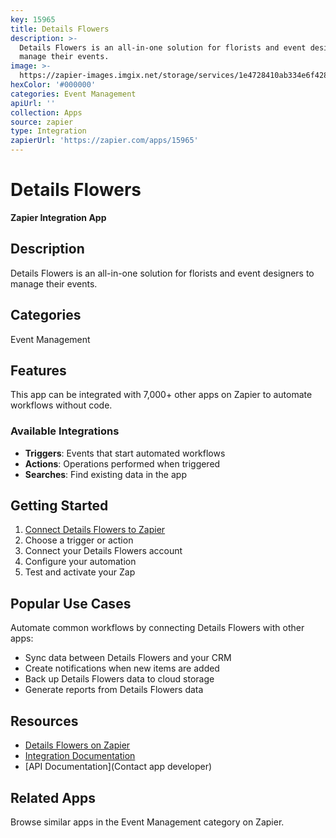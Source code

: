 ```yaml
---
key: 15965
title: Details Flowers
description: >-
  Details Flowers is an all-in-one solution for florists and event designers to
  manage their events.
image: >-
  https://zapier-images.imgix.net/storage/services/1e4728410ab334e6f4280575d93c34b0.png?auto=format%2Ccompress&ixlib=python-3.0.0&q=50
hexColor: '#000000'
categories: Event Management
apiUrl: ''
collection: Apps
source: zapier
type: Integration
zapierUrl: 'https://zapier.com/apps/15965'
---
```

# Details Flowers

**Zapier Integration App**

## Description

Details Flowers is an all-in-one solution for florists and event designers to manage their events.

## Categories

Event Management

## Features

This app can be integrated with 7,000+ other apps on Zapier to automate workflows without code.

### Available Integrations

- **Triggers**: Events that start automated workflows
- **Actions**: Operations performed when triggered
- **Searches**: Find existing data in the app

## Getting Started

1. [Connect Details Flowers to Zapier](https://zapier.com/apps/15965)
2. Choose a trigger or action
3. Connect your Details Flowers account
4. Configure your automation
5. Test and activate your Zap

## Popular Use Cases

Automate common workflows by connecting Details Flowers with other apps:

- Sync data between Details Flowers and your CRM
- Create notifications when new items are added
- Back up Details Flowers data to cloud storage
- Generate reports from Details Flowers data

## Resources

- [Details Flowers on Zapier](https://zapier.com/apps/15965)
- [Integration Documentation](https://zapier.com/apps/15965/integrations)
- [API Documentation](Contact app developer)

## Related Apps

Browse similar apps in the Event Management category on Zapier.
